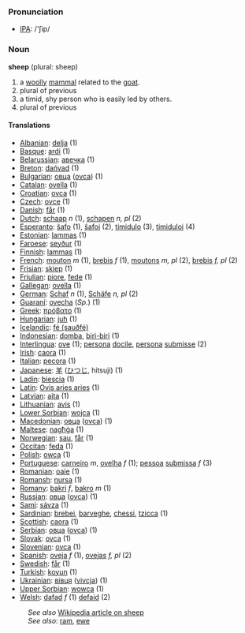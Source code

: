 === Pronunciation ===
*[[w:IPA|IPA]]: /'ʃip/

=== Noun ===

'''sheep''' (plural: sheep)

#a [[woolly]] [[mammal]] related to the [[goat]].
#plural of previous
#a timid, shy person who is easily led by others.
#plural of previous

==== Translations ====
*[[Albanian]]: [[delja]] (1)
*[[Basque]]: [[ardi]] (1)
*[[Belarussian]]: [[авечка]] (1)
*[[Breton]]: [[dańvad]] (1)
*[[Bulgarian]]: [[овца]] ([[ovca]]) (1)
*[[Catalan]]: [[ovella]] (1)
*[[Croatian]]: [[ovca]] (1)
*[[Czech]]: [[ovce]] (1)
*[[Danish]]: [[får]] (1)
*[[Dutch]]: [[schaap]] ''n'' (1), [[schapen]] ''n, pl'' (2)
*[[Esperanto]]: [[ŝafo]] (1), [[ŝafoj]] (2), [[timidulo]] (3), [[timiduloj]] (4)
*[[Estonian]]: [[lammas]] (1)
*[[Faroese]]: [[seyður]] (1)
*[[Finnish]]: [[lammas]] (1)
*[[French]]: [[mouton]] ''m'' (1), [[brebis]] ''f'' (1), [[moutons]] ''m, pl'' (2), [[brebis]] ''f, pl'' (2)
*[[Frisian]]: [[skiep]] (1)
*[[Friulian]]: [[piore]], [[fede]] (1)
*[[Gallegan]]: [[ovella]] (1)
*[[German]]: [[Schaf]] ''n'' (1), [[Schäfe]] ''n, pl'' (2)
*[[Guaraní]]: [[ovecha]] (''Sp.'') (1)
*[[Greek]]: [[πρόβατο]] '' '' (1)
*[[Hungarian]]: [[juh]] (1)
*[[Icelandic]]: [[fé (sauðfé)]]
*[[Indonesian]]: [[domba]], [[biri-biri]] (1)
*[[Interlingua]]: [[ove]] (1); [[persona]] [[docile]], [[persona]] [[submisse]] (2)
*[[Irish]]: [[caora]] (1)
*[[Italian]]: [[pecora]] '' '' (1)
*[[Japanese]]: [[羊]] ([[ひつじ]], hitsuji) (1)
*[[Ladin]]: [[biescia]] (1)
*[[Latin]]: [[Ovis aries aries]] '' '' (1)
*[[Latvian]]: [[aita]] (1)
*[[Lithuanian]]: [[avis]] (1)
*[[Lower Sorbian]]: [[wojca]] (1)
*[[Macedonian]]: [[овца]] ([[ovca]]) (1)
*[[Maltese]]: [[nagħġa]] (1)
*[[Norwegian]]: [[sau]], [[får]] (1)
*[[Occitan]]: [[feda]] (1)
*[[Polish]]: [[owca]] '' '' (1)
*[[Portuguese]]: [[carneiro]] ''m'', [[ovelha]] ''f'' (1); [[pessoa]] [[submissa]] ''f'' (3)
*[[Romanian]]: [[oaie]] (1)
*[[Romansh]]: [[nursa]] (1)
*[[Romany]]: [[bakri]] ''f'', [[bakro]] ''m'' (1)
*[[Russian]]: [[овца]] ([[ovca]]) '' '' (1)
*[[Sami]]: [[sávza]] (1)
*[[Sardinian]]: [[brebei]], [[barveghe]], [[chessi]], [[tzicca]] (1)
*[[Scottish]]: [[caora]] (1)
*[[Serbian]]: [[овца]] ([[ovca]]) (1)
*[[Slovak]]: [[ovca]] (1)
*[[Slovenian]]: [[ovca]] (1)
*[[Spanish]]: [[oveja]] ''f'' (1), [[ovejas]] ''f, pl'' (2)
*[[Swedish]]: [[får]] (1)
*[[Turkish]]: [[koyun]] (1)
*[[Ukrainian]]: [[вівця]] ([[vivcja]]) (1)
*[[Upper Sorbian]]: [[wowca]] (1)
*[[Welsh]]: [[dafad]] ''f'' (1) [[defaid]] (2)

:''See also'' [[w:sheep|Wikipedia article on sheep]]
:''See also'': [[ram]], [[ewe]]